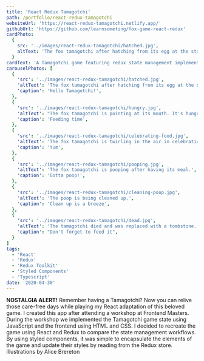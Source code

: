 ```yaml
---
title: 'React Redux Tamagotchi'
path: /portfolio/react-redux-tamagotchi
websiteUrl: 'https://react-redux-tamagotchi.netlify.app/'
githubUrl: 'https://github.com/learnsometing/fox-game-react-redux'
cardPhoto:
  {
    src: '../images/react-redux-tamagotchi/hatched.jpg',
    altText: 'The fox tamagotchi after hatching from its egg at the start of the game.',
  }
cardText: 'A Tamagotchi game featuring redux state management implemented via redux-toolkit'
carouselPhotos: [
  {
    'src': '../images/react-redux-tamagotchi/hatched.jpg',
    'altText': 'The fox tamagotchi after hatching from its egg at the start of the game.',
    'caption': 'Hello Tamagotchi!',
  },
  {
    'src': '../images/react-redux-tamagotchi/hungry.jpg',
    'altText': "The fox tamagotchi is pointing at its mouth. It's hungry!",
    'caption': 'Feeding time',
  },
  {
    'src': '../images/react-redux-tamagotchi/celebrating-food.jpg',
    'altText': 'The fox tamagotchi is twirling in the air in celebration of a fresh meal.',
    'caption': 'Yum',
  },
  {
    'src': '../images/react-redux-tamagotchi/pooping.jpg',
    'altText': 'The fox tamagotchi is pooping after having its meal.',
    'caption': 'Gotta poop!',
  },
  {
    'src': '../images/react-redux-tamagotchi/cleaning-poop.jpg',
    'altText': 'The poop is being cleaned up.',
    'caption': 'Clean up is a breeze',
  },
  {
    'src': '../images/react-redux-tamagotchi/dead.jpg',
    'altText': 'The tamagotchi died and was replaced with a tombstone.',
    'caption': "Don't forget to feed it",
  }
]
tags:
  - 'React'
  - 'Redux'
  - 'Redux Toolkit'
  - 'Styled Components'
  - 'Typescript'
date: '2020-04-30'
---
```



<Grid item>
  <DescriptionParagraph variant={'body1'} gutterBottom>
    <strong>NOSTALGIA ALERT!</strong>
  </DescriptionParagraph>
</Grid>
<Grid item>
  <DescriptionParagraph variant={'body1'} gutterBottom>
    Remember having a Tamagotchi? Now you 
    can relive those care-free days while playing my React adaptation of this beloved game.
  </DescriptionParagraph>
</Grid>
<Grid item>
  <DescriptionParagraph variant={'body1'} gutterBottom>
    I created this app after attending a workshop at Frontend Masters. During
    the workshop we implemented the Tamagotchi game state using JavaScript and the
    frontend using HTML and CSS. I decided to recreate the game using React and
    Redux to compare the state management workflows.
  </DescriptionParagraph>
</Grid>
<Grid item>
  <DescriptionParagraph variant={'body1'} gutterBottom>
    By using styled components, it was simple to encapsulate the elements
    of the game and update their styles by reading from the Redux store.
  </DescriptionParagraph>
</Grid>
<Grid item>
  <DescriptionParagraph variant={'body1'} gutterBottom>
    Illustrations by <Link href="https://www.pickledalice.com/" target="_blank" rel="noopenner noreferrer">Alice Brereton</Link>
  </DescriptionParagraph>
</Grid>